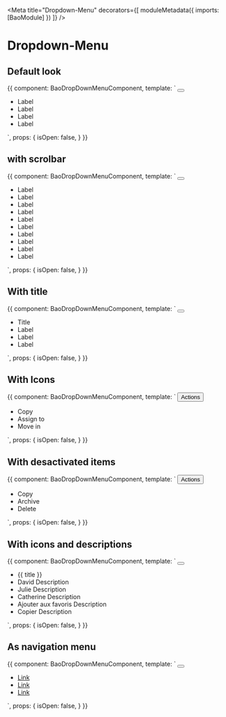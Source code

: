 
<Meta
  title="Dropdown-Menu"
  decorators={[
    moduleMetadata({
      imports: [BaoModule]
    })
  ]}
/>

# Dropdown-Menu

## Default look

<Preview>
  <Story name="dropdown-menu">
    {{
      component: BaoDropDownMenuComponent,
      template: `
            <button bao-button aria-label="dropmenu" (click)="isOpen = !isOpen" type="utility" level="tertiary" cdkOverlayOrigin #trigger="cdkOverlayOrigin">
              <bao-icon svgIcon="icon-more-vertical"></bao-icon>
            </button>
            <bao-dropdown-menu aria-expanded="true" [triggerOrigin]="trigger" class="visible-scrollbar" [(isOpen)]="isOpen">
              <ul>
                <li bao-dropdown-menu-item >Label</li>
                <li bao-dropdown-menu-item >Label</li>
                <li bao-dropdown-menu-item >Label</li>
                <li bao-dropdown-menu-item >Label</li>
              </ul>
            </bao-dropdown-menu>
    `,
      props: {
        isOpen: false,
      }
    }}
  </Story>
</Preview>

## with scrolbar

<Preview>
  <Story name="dropdown-menu-with-scrollbar">
    {{
      component: BaoDropDownMenuComponent,
      template: `
            <button bao-button aria-label="dropmenu" (click)="isOpen = !isOpen" type="utility" level="tertiary" cdkOverlayOrigin #trigger="cdkOverlayOrigin">
              <bao-icon svgIcon="icon-chevron-right"></bao-icon>
            </button>
            <bao-dropdown-menu aria-expanded="true" [triggerOrigin]="trigger" class="visible-scrollbar" [(isOpen)]="isOpen">
              <ul>
                <li bao-dropdown-menu-item >Label</li>
                <li bao-dropdown-menu-item >Label</li>
                <li bao-dropdown-menu-item >Label</li>
                <li bao-dropdown-menu-item >Label</li>
                <li bao-dropdown-menu-item >Label</li>
                <li bao-dropdown-menu-item >Label</li>               
                <li bao-dropdown-menu-item >Label</li>
                <li bao-dropdown-menu-item >Label</li>
                <li bao-dropdown-menu-item >Label</li>
                <li bao-dropdown-menu-item >Label</li>
              </ul>
            </bao-dropdown-menu>
    `,
      props: {
        isOpen: false,
      }
    }}
  </Story>
</Preview>

## With title

<Preview>
  <Story name="dropdown-menu with title">
    {{
      component: BaoDropDownMenuComponent,
      template: `
            <button bao-button aria-label="dropmenu" (click)="isOpen = !isOpen"  type="utility" level="tertiary" cdkOverlayOrigin #trigger="cdkOverlayOrigin">
              <bao-icon svgIcon="icon-chevron-up"></bao-icon>
            </button>
            <bao-dropdown-menu  aria-expanded="true" [triggerOrigin]="trigger" [(isOpen)]="isOpen" >
              <ul>
                <li bao-dropdown-menu-title aria-current="page">Title</li>
                <li bao-dropdown-menu-item >Label</li>
                <li bao-dropdown-menu-item >Label</li>
                <li bao-dropdown-menu-item >Label</li>
              </ul>
            </bao-dropdown-menu>
    `,
      props: {
        isOpen: false,
      }
    }}
  </Story>
</Preview>

## With Icons

<Preview>
  <Story name="dropdown-menu with icons">
    {{
      component: BaoDropDownMenuComponent,
      template: `
           <button bao-button (click)="isOpen = !isOpen" type="utility" level="secondary" cdkOverlayOrigin #trigger="cdkOverlayOrigin" 
            size="medium" style="margin-right: 1rem;">
              <span>Actions</span>
              <bao-icon svgIcon="icon-chevron-down"></bao-icon>
            </button>
            <bao-dropdown-menu  [triggerOrigin]="trigger" [(isOpen)]="isOpen">
              <ul>
                <li bao-dropdown-menu-item>
                  <bao-icon svgIcon="icon-copy"></bao-icon>Copy
                </li>
                <li bao-dropdown-menu-item>
                  <bao-icon svgIcon="icon-user"></bao-icon>Assign to
                </li>
                <li bao-dropdown-menu-item>
                  <bao-icon svgIcon="icon-folder"></bao-icon>Move in
                </li>
              </ul>
            </bao-dropdown-menu>
    `,
      props: {
        isOpen: false,
      }
    }}
  </Story>
</Preview>

## With desactivated items

<Preview>
  <Story name="dropdown-menu with desactivated items">
    {{
      component: BaoDropDownMenuComponent,
      template: `
           <button bao-button (click)="isOpen = !isOpen" type="editorial" level="primary" cdkOverlayOrigin #trigger="cdkOverlayOrigin" 
            size="medium" style="margin-right: 1rem;">
              <span>Actions</span>
              <bao-icon svgIcon="icon-chevron-up"></bao-icon>
            </button>
            <bao-dropdown-menu aria-expanded="true" [triggerOrigin]="trigger" [(isOpen)]="isOpen">
              <ul>
                <li bao-dropdown-menu-item [isDisabled]="true">
                  <bao-icon svgIcon="icon-copy" color="tertiary"></bao-icon>Copy
                </li>   
                <li bao-dropdown-menu-item> 
                  <bao-icon svgIcon="icon-archive"></bao-icon>Archive
                </li>
                <li bao-dropdown-menu-item [isDisabled]="true"> 
                  <bao-icon svgIcon="icon-trash"></bao-icon>Delete
                </li>
              </ul>
            </bao-dropdown-menu>
    `,
      props: {
        isOpen: false,
      }
    }}
  </Story>
</Preview>

## With icons and descriptions

<Preview>
  <Story name="dropdown-menu with icons and descriptions">
    {{
      component: BaoDropDownMenuComponent,
      template: `
            <button bao-button aria-label="dropmenu" (click)="isOpen = !isOpen" type="utility" level="tertiary" cdkOverlayOrigin #trigger="cdkOverlayOrigin">
              <bao-icon svgIcon="icon-more-vertical"></bao-icon>
            </button>
            <bao-dropdown-menu aria-expanded="true" [triggerOrigin]="trigger" [(isOpen)]="isOpen">
              <ul>
                <li bao-dropdown-menu-title>{{ title }}</li>
                <li bao-dropdown-menu-item >
                    <bao-icon svgIcon="icon-user"></bao-icon>
                  <bao-dropdown-menu-content>
                    <bao-dropdown-menu-label >David</bao-dropdown-menu-label>
                    <bao-dropdown-menu-description>Description</bao-dropdown-menu-description>
                  </bao-dropdown-menu-content>
                </li>
                  <li bao-dropdown-menu-item>
                    <bao-icon svgIcon="icon-user"></bao-icon>
                    <bao-dropdown-menu-content>
                      <bao-dropdown-menu-label>Julie</bao-dropdown-menu-label>
                      <bao-dropdown-menu-description>Description</bao-dropdown-menu-description>
                  </bao-dropdown-menu-content>
                </li>
                <li bao-dropdown-menu-item>
                  <bao-icon svgIcon="icon-user"></bao-icon>
                  <bao-dropdown-menu-content>
                    <bao-dropdown-menu-label>Catherine</bao-dropdown-menu-label>
                    <bao-dropdown-menu-description>Description</bao-dropdown-menu-description>
                  </bao-dropdown-menu-content>
                </li>
                <bao-divider></bao-divider>
                <li bao-dropdown-menu-item>
                  <bao-icon svgIcon="icon-star"></bao-icon>
                  <bao-dropdown-menu-content>
                    <bao-dropdown-menu-label>Ajouter aux favoris</bao-dropdown-menu-label>
                    <bao-dropdown-menu-description>Description</bao-dropdown-menu-description>
                  </bao-dropdown-menu-content>
                </li>
                <li bao-dropdown-menu-item>
                  <bao-icon svgIcon="icon-cut"></bao-icon>
                  <bao-dropdown-menu-content>
                    <bao-dropdown-menu-label>Copier</bao-dropdown-menu-label>
                    <bao-dropdown-menu-description>Description</bao-dropdown-menu-description>
                  </bao-dropdown-menu-content>
                </li>
              </ul>
            </bao-dropdown-menu>
    `,
      props: {
        isOpen: false,
      }
    }}
  </Story>
</Preview>

## As navigation menu 

<Preview>
  <Story name="dropdown-menu as navigation menu">
    {{
      component: BaoDropDownMenuComponent,
      template: `
            <button bao-button aria-label="dropmenu" (click)="isOpen = !isOpen" type="utility" level="tertiary" cdkOverlayOrigin #trigger="cdkOverlayOrigin" 
            size="medium" style="margin-right: 1rem;">    
              <bao-icon svgIcon="icon-chevron-down"></bao-icon>
            </button>
            <bao-dropdown-menu aria-expanded="true" aria-current="page" [triggerOrigin]="trigger" [(isOpen)]="isOpen">
              <ul>
                <li bao-dropdown-menu-item [isCurrent]="true">
                  <a bao-dropdown-menu-label href="#">Link</a>
                </li>
                <li bao-dropdown-menu-item>
                  <a bao-dropdown-menu-label href="#" >Link</a>
                </li> 
                <li bao-dropdown-menu-item>
                  <a bao-dropdown-menu-label href="#">Link</a>
                </li>   
              </ul>
            </bao-dropdown-menu>
    `,
      props: {
        isOpen: false,
      }
    }}
  </Story>
</Preview>